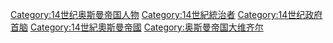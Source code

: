 {{CatRel|15世纪奥斯曼帝国大维齐尔|16世纪奥斯曼帝国大维齐尔}}
{{CatRel|14世纪奥斯曼帝国苏丹}}
{{Cat main|奥斯曼帝国大维齐尔列表}}

[[Category:14世纪奥斯曼帝国人物|Category:14世纪奥斯曼帝国人物]]
[[Category:14世紀統治者|Category:14世紀統治者]]
[[Category:14世纪政府首脑|Category:14世纪政府首脑]]
[[Category:14世紀奧斯曼帝國|Category:14世紀奧斯曼帝國]]
[[Category:奥斯曼帝国大维齐尔|Category:奥斯曼帝国大维齐尔]]